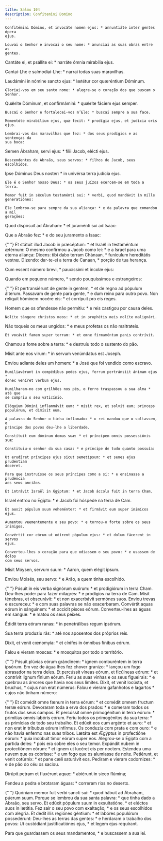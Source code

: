 ```yaml
---
title: Salmo 104
description: Confitemini Domino
---
```


<div class="side-by-side not-content">

    Confitémini Dómino, et invocáte nomen ejus: * annuntiáte inter gentes ópera
    ejus.

    Louvai o Senhor e invocai o seu nome: * anunciai as suas obras entre as
    gentes.

Cantáte ei, et psállite ei: \* narráte ómnia mirabília ejus.</span>

Cantai-Lhe e salmodiai-Lhe: \* narrai todas suas maravilhas.

  <span>
    Laudámini in nómine sancto ejus: * lætétur cor quæréntium Dóminum.
 
    Gloriai-vos em seu santo nome: * alegre-se o coração dos que buscam o
    Senhor.

Quǽrite Dóminum, et confirmámini: \* quǽrite fáciem ejus semper.

    Buscai o Senhor e fortalecei-vos n’Ele: * buscai sempre a sua face.

    Mementóte mirabílium ejus, quæ fecit: * prodígia ejus, et judícia oris ejus.

    Lembrai-vos das maravilhas que fez: * dos seus prodígios e as sentenças da
    sua boca:

Semen Ábraham, servi ejus: \* fílii Jacob, elécti ejus.

    Descendentes de Abraão, seus servos: * filhos de Jacob, seus escolhidos.

Ipse Dóminus Deus noster: \* in univérsa terra judícia ejus.

    Ele é o Senhor nosso Deus: * os seus juízos exercem-se em toda a terra.

    Memor fuit in sǽculum testaménti sui: * verbi, quod mandávit in mille
    generatiónes:

    Ele lembrou-se para sempre da sua aliança: * e da palavra que comandou a mil
    gerações:

Quod dispósuit ad Ábraham: \* et juraménti sui ad Isaac:</span>

Que a Abraão fez: \* e do seu juramento a Isaac:

{" "}
<span>
  Et státuit illud Jacob in præcéptum: * et Israël in testaméntum ætérnum: O
  mesmo confirmou a Jacob como lei: * e a Israel para uma eterna aliança:
  Dicens: tibi dabo terram Chánaan, * funículum hereditátis vestræ.
</span>
Dizendo: dar-te-ei a terra de Canaan, * porção de tua herança.

Cum essent número brevi, \* paucíssimi et íncolæ ejus:

Quando em pequeno número, \* sendo pouquíssimos e estrangeiros:

{" "}
<span>
  Et pertransiérunt de gente in gentem, * et de regno ad pópulum álterum.
  Passavam de gente para gente, * e dum reino para outro povo.
</span>
Non relíquit hóminem nocére eis: * et corrípuit pro eis reges.

  <span>
    Homem que os ofendesse não permitiu: * e reis castigou por causa deles.
 
    Nolíte tángere christos meos: * et in prophétis meis nolíte malignári.

Não toqueis os meus ungidos: \* e meus profetas os não maltrateis.

    Et vocávit famem super terram: * et omne firmaméntum panis contrívit.

Chamou a fome sobre a terra: \* e destruiu todo o sustento do pão.</span>

Misit ante eos virum: \* in servum venúmdatus est Joseph.

  <span>
    Enviou adiante deles um homem: * a José que foi vendido como escravo.
 
    Humiliavérunt in compédibus pedes ejus, ferrum pertránsiit ánimam ejus *
    donec veníret verbum ejus.
 
    Humilharam-no com grilhões nos pés, o ferro traspassou a sua alma * até que
    se cumpriu o seu vaticínio.
 
    Elóquium Dómini inflammávit eum: * misit rex, et solvit eum; princeps
    populórum, et dimísit eum.
 
    A palavra do Senhor o tinha inflamado: * o rei mandou que o soltassem, o
    príncipe dos povos deu-lhe a liberdade.
 
    Constítuit eum dóminum domus suæ: * et príncipem omnis possessiónis suæ:
 
    Constituiu-o senhor da sua casa: * e príncipe de tudo quanto possuía:
 
    Ut erudíret príncipes ejus sicut semetípsum: * et senes ejus prudéntiam
    docéret.
 
    Para que instruísse os seus príncipes como a si: * e ensinasse a prudência
    aos seus anciãos.
 
    Et intrávit Israël in Ægýptum: * et Jacob áccola fuit in terra Cham.

Israel entrou no Egipto: \* e Jacob foi hóspede na terra de Cam.

    Et auxit pópulum suum veheménter: * et firmávit eum super inimícos ejus.

    Aumentou veementemente o seu povo: * e tornou-o forte sobre os seus
    inimigos.

    Convértit cor eórum ut odírent pópulum ejus: * et dolum fácerent in servos
    ejus.

    Converteu-lhes o coração para que odiassem o seu povo: * e usassem de dolos
    com seus servos.

Misit Móysen, servum suum: \* Aaron, quem elégit ipsum.</span>

Enviou Moisés, seu servo: \* e Arão, a quem tinha escolhido.

{" "}
<span>
  Pósuit in eis verba signórum suórum: * et prodigiórum in terra Cham. Deu-lhes
  poder para fazer milagres: * e prodígios na terra de Cam. Misit ténebras, et
  obscurávit: * et non exacerbávit sermónes suos. Enviou trevas e escureceu: * e
  com suas palavras se não exacerbaram. Convértit aquas eórum in sánguinem: * et
  occídit pisces eórum.
</span>
Converteu-lhes as águas em sangue: * e matou os seus peixes.

Édidit terra eórum ranas: \* in penetrálibus regum ipsórum.

Sua terra produziu rãs: \* até nos aposentos dos próprios reis.

Dixit, et venit cœnomyía: \* et cínifes in ómnibus fínibus eórum.

Falou e vieram moscas: \* e mosquitos por todo o território.

{" "}
<span>
  Pósuit plúvias eórum grándinem: * ignem comburéntem in terra ipsórum. Em vez
  de água lhes fez chover granizo: * lançou um fogo abrasador na terra deles. Et
  percússit víneas eórum, et ficúlneas eórum: * et contrívit lignum fínium
  eórum. Feriu as suas vinhas e os seus figueirais: * e quebrou as árvores que
  havia nos seus limites. Dixit, et venit locústa, et bruchus, * cujus non erat
  númerus:
</span>
Falou e vieram gafanhotos e lagartos * cujos não tinham número:

{" "}
<span>
  Et comédit omne fænum in terra eórum: * et comédit omnem fructum terræ eórum.
  Devoraram toda a erva dos prados: * e comeram todos os frutos dos seus campos.
  Et percússit omne primogénitum in terra eórum: * primítias omnis labóris
  eórum. Feriu todos os primogénitos da sua terra: * as primícias de todo seu
  trabalho. Et edúxit eos cum argénto et auro: * et non erat in tríbubus eórum
  infírmus. Os conduziu com prata e com ouro: * e não havia enfermo nas suas
  tribos. Lætáta est Ægýptus in profectióne eórum: * quia incúbuit timor eórum
  super eos. Alegrou-se o Egipto com a partida deles: * pois era sobre eles o
  seu temor. Expándit nubem in protectiónem eórum: * et ignem ut lucéret eis per
  noctem. Estendeu uma nuvem que os cobrisse: * e um fogo que os alumiasse de
  noite. Petiérunt, et venit cotúrnix: * et pane cæli saturávit eos.
</span>
Pediram e vieram codornizes: * e de pão do céu os saciou.

Dirúpit petram et fluxérunt aquæ: \* abiérunt in sicco flúmina;

Fendeu a pedra e brotaram águas: \* correram rios no deserto.

{" "}
<span>
  Quóniam memor fuit verbi sancti sui: * quod hábuit ad Ábraham, púerum suum.
  Porque se lembrou da sua santa palavra: * que tinha dado a Abraão, seu servo.
  Et edúxit pópulum suum in exsultatióne, * et eléctos suos in lætítia. Fez sair
  o seu povo com exaltação, * e os seus escolhidos com alegria. Et dedit illis
  regiónes géntium: * et labóres populórum possedérunt: Deu-lhes as terras das
  gentes: * e herdaram o trabalho dos povos:
</span>
Ut custódiant justificatiónes ejus, * et legem ejus requírant.

Para que guardassem os seus mandamentos, \* e buscassem a sua lei.

</div>
